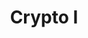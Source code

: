 ---
type: general
credit:
- Husnain Raza
- Anakin Dey
- Hassam Uddin
- Pranav Goel
- Nebu
featured: false
location: Siebel CS 2405 + Zoom
recording: 'https://youtu.be/QlV_C6xA3GA'
slides: crypto_i_meeting.pdf
tags:
- crypto
- intro
- encoding
- bases
- ciphers
- symmetric encryption
- asymmetric encryption
- xor
- aes
- dhke
- rsa
time_start: 2021-09-23T18:00:00.000000-05:00
title: Crypto I
week_number: 4
---